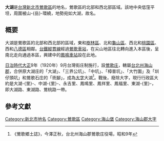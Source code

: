 '''大湖'''是[[台灣|台灣]][[新北市|新北市]][[鶯歌區|鶯歌區]]的地名，鶯歌區的北部和西北部區域。該地中央低窪平坦，周圍被山-{岳}-環繞，地勢宛如大湖，故名。

==概要==
大湖是鶯歌區的北部和西北部的區域，東和[[樹林區|樹林區]]、北和[[龜山區|龜山區]]、西北和[[桃園區|桃園區]]、西和[[八德區|八德區]]相鄰。[[台鐵|台鐵]][[縱貫線_(北段)|縱貫線]]經過[[鶯歌車站|鶯歌車站]]，在尖山地區往北轉向進入本區後，呈南北走向通過本區，興建中的[[鳳鳴車站_(新北市)|鳳鳴車站]]設在此地。

[[台灣日治時期|日治時代]][[大正|大正]]9年（1920年）9月台灣街庄制施行，設[[鶯歌街|鶯歌庄]]，轄屬[[台北州|台北州]][[海山郡|海山郡]]，合併原大湖庄的「大湖」、「三界公坑」、「中坑」、「樟普坑」、「大竹圍」及「圳仔頭坑」和鶯歌石庄的「崁腳」，成為[[大字|大字]]大湖<ref name="鶯歌鄉土誌">《鶯歌鄉土誌》，今澤正秋，台北州海山郡鶯歌庄役場，昭和9年</ref>。戰後，廢除大字，現行行政區大約是大湖-{里}-、中湖-{里}-、永吉里、鳳鳴里、鳳祥里、鳳福里、東湖-{里}-，即大湖路、東湖路、鶯桃路一帶。

==參考文獻==
{{Reflist}}

{{海山郡}}

[[Category:新北市地名|Category:新北市地名]]
[[Category:鶯歌區|Category:鶯歌區]]
[[Category:海山堡|Category:海山堡]]
[[Category:海山郡大字|Category:海山郡大字]]